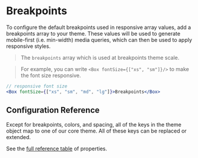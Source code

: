 
# Breakpoints

To configure the default breakpoints used in responsive array values, add a
breakpoints array to your theme. These values will be used to generate
mobile-first (i.e. min-width) media queries, which can then be used to apply
responsive styles. 

> The `breakpoints` array which is used at breakpoints theme scale.

> For example, you can write `<Box fontSize={["xs", "sm"]}/>` to make the font size responsive.

<ThemeParser theme="breakpoints" />

```jsx
// responsive font size
<Box fontSize={["xs", "sm", "md", "lg"]}>Breakpoints</Box>
```

## Configuration Reference

Except for breakpoints, colors, and spacing, all of the keys in the theme object
map to one of our core theme. All of these keys can be replaced or
extended.

See the <a href="https://styled-system.com/table" target="_blank">full reference
table</a> of properties.

